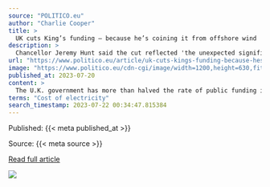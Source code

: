 ```yaml
---
source: "POLITICO.eu"
author: "Charlie Cooper"
title: >
  UK cuts King’s funding — because he’s coining it from offshore wind
description: >
  Chancellor Jeremy Hunt said the cut reflected 'the unexpected significant increase in the Crown Estate’s net profits from offshore wind developments.'
url: "https://www.politico.eu/article/uk-cuts-kings-funding-because-hes-coining-it-from-offshore-wind/"
image: "https://www.politico.eu/cdn-cgi/image/width=1200,height=630,fit=crop,quality=80,onerror=redirect/wp-content/uploads/2023/07/20/GettyImages-170798756-scaled.jpg"
published_at: 2023-07-20
content: >
  The U.K. government has more than halved the rate of public funding it gives King Charles III  because the monarch is making such big profits through offshore wind projects on the Crown Estate.  The … [+1684 chars]
terms: "Cost of electricity"
search_timestamp: 2023-07-22 00:34:47.815384
---
```



Published: {{< meta published_at >}}


Source: {{< meta source >}}


[Read full article]({{< meta url >}}){target='_blank'}



![](`r rmarkdown::metadata$image[1]`)
